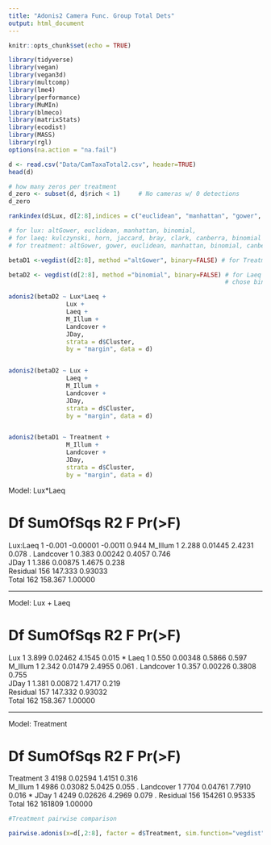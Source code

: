 ```yaml
---
title: "Adonis2 Camera Func. Group Total Dets"
output: html_document
---
```


```r
knitr::opts_chunk$set(echo = TRUE)
```

```r
library(tidyverse)
library(vegan)
library(vegan3d)
library(multcomp)
library(lme4)
library(performance)
library(MuMIn)
library(blmeco)
library(matrixStats)
library(ecodist)
library(MASS)
library(rgl)
options(na.action = "na.fail")
```


```r
d <- read.csv("Data/CamTaxaTotal2.csv", header=TRUE)
head(d)
```


```r
# how many zeros per treatment
d_zero <- subset(d, d$rich < 1)     # No cameras w/ 0 detections
d_zero
```


```r
rankindex(d$Lux, d[2:8],indices = c("euclidean", "manhattan", "gower", "altGower", "canberra", "clark", "kulczynski", "horn", "binomial", "jaccard", "bray"))

# for lux: altGower, euclidean, manhattan, binomial, 
# for laeq: kulczynski, horn, jaccard, bray, clark, canberra, binomial
# for treatment: altGower, gower, euclidean, manhattan, binomial, canberra, clark

betaD1 <-vegdist(d[2:8], method ="altGower", binary=FALSE) # for Treatment model

betaD2 <- vegdist(d[2:8], method ="binomial", binary=FALSE) # for Laeq + Lux model
                                                            # chose binomial since lowest that                                                             # both Lux and Laeq shared
```


```r
adonis2(betaD2 ~ Lux*Laeq +
                Lux + 
                Laeq +
                M_Illum + 
                Landcover + 
                JDay, 
                strata = d$Cluster, 
                by = "margin", data = d) 


adonis2(betaD2 ~ Lux + 
                Laeq +
                M_Illum + 
                Landcover + 
                JDay, 
                strata = d$Cluster, 
                by = "margin", data = d) 


adonis2(betaD1 ~ Treatment +
                M_Illum + 
                Landcover + 
                JDay, 
                strata = d$Cluster, 
                by = "margin", data = d) 
```

Model: Lux*Laeq

#           Df SumOfSqs    R2       F    Pr(>F) 
Lux:Laeq    1   -0.001 -0.00001 -0.0011  0.944 
M_Illum     1    2.288  0.01445  2.4231  0.078 .
Landcover   1    0.383  0.00242  0.4057  0.746  
JDay        1    1.386  0.00875  1.4675  0.238  
Residual  156  147.333  0.93033                 
Total     162  158.367  1.00000   

-------------------------------------------------

Model: Lux + Laeq

#           Df SumOfSqs   R2      F    Pr(>F)  
Lux         1    3.899 0.02462 4.1545  0.015 *
Laeq        1    0.550 0.00348 0.5866  0.597  
M_Illum     1    2.342 0.01479 2.4955  0.061 .
Landcover   1    0.357 0.00226 0.3808  0.755  
JDay        1    1.381 0.00872 1.4717  0.219  
Residual  157  147.332 0.93032                
Total     162  158.367 1.00000 

-------------------------------------------------

Model: Treatment

#           Df SumOfSqs   R2      F    Pr(>F)  
Treatment   3     4198 0.02594 1.4151  0.316  
M_Illum     1     4986 0.03082 5.0425  0.055 .
Landcover   1     7704 0.04761 7.7910  0.016 *
JDay        1     4249 0.02626 4.2969  0.079 .
Residual  156   154261 0.95335                
Total     162   161809 1.00000 


```r
#Treatment pairwise comparison

pairwise.adonis(x=d[,2:8], factor = d$Treatment, sim.function="vegdist", sim.method = "altGower", p.adjust.m = "none")
```







